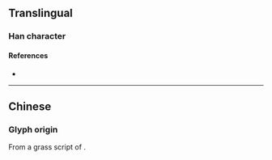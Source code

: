 {{character info/new}}
{{also|實|実}}
==Translingual==
{{stroke order|type=animate}}
{{Han simplified forms|實|実|实}}

===Han character===
{{Han char|rn=40|rad=宀|as=05|sn=8|four=|canj=JYK|ids=⿱[[宀]][[头]]}}

====References====
* {{Han ref|kx=0284.081|dkj=07123|dj=0561.090|hdz=20923.020|uh=5B9E|ud=23454}}

----

==Chinese==
===Glyph origin===
From a grass script of {{l|zh|實}}.
{{zh-see|實}}